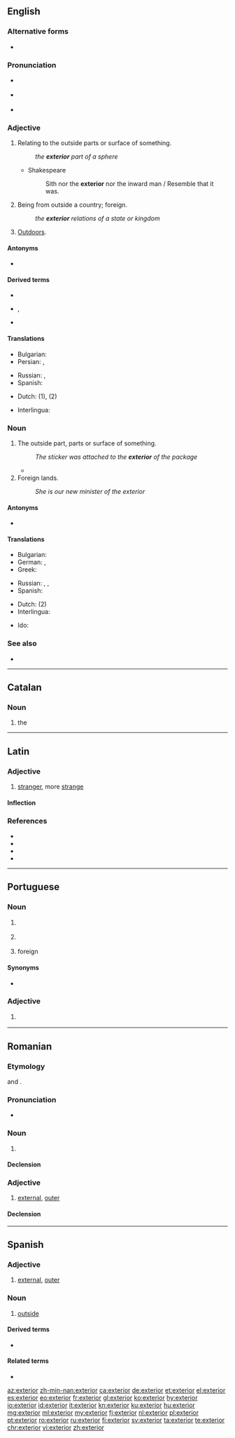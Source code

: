 ==English==

===Alternative forms===
* {{l|en|exteriour}} {{qualifier|obsolete}}

===Pronunciation===
* {{a|UK}} {{IPA|/ɪkˈstɪəɹɪə/|/ɛkˈstɪəɹɪə/|lang=en}}
* {{a|US}} {{IPA|/ɪkˈstɪɹiɚ/|/ɛkˈstɪɹiɚ/|lang=en}}
* {{rhymes|ɪəriə(ɹ)|lang=en}}

===Adjective===
{{en-adj|-}}

# Relating to the outside parts or surface of something.
#: ''the '''exterior''' part of a sphere''
#* Shakespeare
#*: Sith nor the '''exterior''' nor the inward man / Resemble that it was.
# Being from outside a country; foreign.
#: ''the '''exterior''' relations of a state or kingdom''
# [[outdoors|Outdoors]].

====Antonyms====
* {{l|en|interior}}

====Derived terms====
* {{l|en|exteriority}}
* {{l|en|exteriorize}}, {{l|en|exteriorise}}
* {{l|en|exteriorly}}

====Translations====
{{trans-top|relating to the outside parts or surface}}
* Bulgarian: {{t+|bg|външен}}
* Persian: {{t+|fa|بیرون|tr=birun|sc=fa-Arab}}, {{t+|fa|خارج|tr=xârej|sc=fa-Arab}}
{{trans-mid}}
* Russian: {{t+|ru|вне́шний}}, {{t+|ru|нару́жный}}
* Spanish: {{t+|es|exterior}}
{{trans-bottom}}

{{trans-see|being from outside a country|foreign}}

{{trans-see|external}}

{{trans-see|outer}}

{{checktrans-top}}
* Dutch: {{t+|nl|uitwendig}} (1), {{t+|nl|buitenlands}} (2)
{{trans-mid}}
* Interlingua: {{t|ia|exterior}}
{{trans-bottom}}

===Noun===
{{en-noun}}

# The outside part, parts or surface of something.
#: ''The sticker was attached to the '''exterior''' of the package''
#* {{quote-journal|author=Oliver Brown|title=Oscar Pistorius jailed for five years – sport afforded no protection against his tragic fallibilities: Bladerunner's punishment for killing Reeva Steenkamp is but a frippery when set against the burden that her bereft parents, June and Barry, must carry &#91;print version: No room for sentimentality in this tragedy, 13 September 2014, p.&nbsp;S22&#93;|url=http://www.telegraph.co.uk/news/worldnews/oscar-pistorius/11089621/Oscar-Pistorius-jailed-for-five-years-sport-afforded-no-protection-against-his-tragic-fallibilities.html|work={{w|The Daily Telegraph}} (Sport)|date=21 October 2014|passage=[I]n the 575 days since [[w:Oscar Pistorius|[Oscar] Pistorius]] shot dead his girlfriend {{w|Reeva Steenkamp}}, there has been an unseemly scramble to construct revisionist histories, to identify evidence beneath that placid '''exterior''' of a pugnacious, hair-trigger personality.}}
# Foreign lands.
#: ''She is our new minister of the exterior''

====Antonyms====
* {{l|en|interior}}

====Translations====
{{trans-top|The outside part}}
* Bulgarian: {{t+|bg|външност|f}}
* German: {{t|de|Äußeres|n}}, {{t+|de|Außenseite|f}}
* Greek: {{t+|el|εξωτερικό|n}}
{{trans-mid}}
* Russian: {{t+|ru|экстерье́р|m|tr=ekstɛrʹjér}}, {{t|ru|нару́жная часть|f}}, {{t|ru|вне́шняя часть|f}}
* Spanish: {{t+|es|exterior}}
{{trans-bottom}}
{{trans-top|Foreign lands}}
{{trans-mid}}
{{trans-bottom}}
{{checktrans-top}}
* Dutch: {{t+|nl|buitenland|n}} (2)
* Interlingua: {{t|ia|exterior}}
{{trans-mid}}
* Ido: {{t+|io|exterajo}}
{{trans-bottom}}

===See also===
* {{l|en|external}}

----

==Catalan==

===Noun===
{{ca-noun|m}}

# the {{l|en|exterior}}

----

==Latin==

===Adjective===
{{la-adj-comp|exterior|exter|exter}}

# [[stranger]], more [[strange]]

====Inflection====
{{la-decl-3rd-comp|exter}}

===References===
* {{R:L&S}}
* {{R:Elementary Lewis}}
* {{R:du Cange}}
* {{R:Gaffiot}}

----

==Portuguese==

===Noun===
{{pt-noun|m}}

# {{l|en|outside}} {{gloss|outer surface}}
# {{l|en|outside}} {{gloss|the space beyond some limit or boundary}}
# foreign {{l|en|country|countries}}

====Synonyms====
* {{sense|outer surface}} {{l|pt|lado de fora}}

===Adjective===
{{pt-adj|exterio|r}}

# {{l|en|exterior}} {{gloss|located in the outside}}

----

==Romanian==

===Etymology===
{{bor|ro|fr|extérieur}} and {{bor|ro|la|exterior|notext=1}}.

===Pronunciation===
* {{IPA|/ˌeks.te.riˈor/|lang=ro}}

===Noun===
{{ro-noun|n|exterioare}}

# {{l|en|exterior}}

====Declension====
{{ro-noun-n|pl=exterioare}}

===Adjective===
{{ro-adj|4}}

# [[external]], [[outer]]

====Declension====
{{ro-adj-4|fs=exterioară|fs-def=exterioara|fp=exterioare}}

----

==Spanish==

===Adjective===
{{es-adj|pl=exteriores}}

# [[external]], [[outer]]

===Noun===
{{es-noun|m|es}}

# [[outside]]

====Derived terms====
* {{l|es|exteriorizar}}

====Related terms====
* {{l|es|externo}}

[[az:exterior]]
[[zh-min-nan:exterior]]
[[ca:exterior]]
[[de:exterior]]
[[et:exterior]]
[[el:exterior]]
[[es:exterior]]
[[eo:exterior]]
[[fr:exterior]]
[[gl:exterior]]
[[ko:exterior]]
[[hy:exterior]]
[[io:exterior]]
[[id:exterior]]
[[it:exterior]]
[[kn:exterior]]
[[ku:exterior]]
[[hu:exterior]]
[[mg:exterior]]
[[ml:exterior]]
[[my:exterior]]
[[fj:exterior]]
[[nl:exterior]]
[[pl:exterior]]
[[pt:exterior]]
[[ro:exterior]]
[[ru:exterior]]
[[fi:exterior]]
[[sv:exterior]]
[[ta:exterior]]
[[te:exterior]]
[[chr:exterior]]
[[vi:exterior]]
[[zh:exterior]]